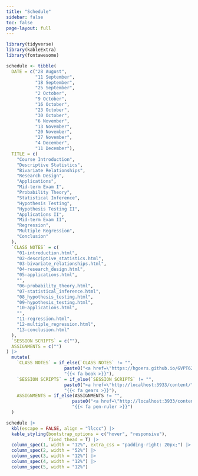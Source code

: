 ```yaml
---
title: "Schedule"
sidebar: false
toc: false
page-layout: full
---
```


```r
library(tidyverse)
library(kableExtra)
library(fontawesome)
```

```r
schedule <- tibble(
  DATE = c("28 August",
           "11 September",
           "18 September",
           "25 September", 
           "2 October",
           "9 October",
           "16 October",
           "23 October",
           "30 October",
           "6 November",
           "13 November",
           "20 November",
           "27 November",
           "4 December",
           "11 December"),
  TITLE = c(
    "Course Introduction", 
    "Descriptive Statistics", 
    "Bivariate Relationships", 
    "Research Design", 
    "Applications", 
    "Mid-term Exam I",
    "Probability Theory",
    "Statistical Inference",
    "Hypothesis Testing",
    "Hypothesis Testing II",
    "Applications II", 
    "Mid-term Exam II",
    "Regression", 
    "Multiple Regression", 
    "Conclusion"
  ),
  `CLASS NOTES` = c(
    "01-introduction.html", 
    "02-descriptive_statistics.html", 
    "03-bivariate_relationships.html", 
    "04-research_design.html", 
    "05-applications.html", 
    "",
    "06-probability_theory.html", 
    "07-statistical_inference.html",
    "08_hypothesis_testing.html",
    "09-hypothesis_testing.html",
    "10-applications.html",
    "", 
    "11-regression.html",
    "12-multiple_regression.html",
    "13-conclusion.html"
  ),
  `SESSION SCRIPTS` = c(""),
  ASSIGNMENTS = c("")
) |> 
  mutate(
    `CLASS NOTES` = if_else(`CLASS NOTES` != "", 
                      paste0("<a href=\"https://hgoers.github.io/GVPT622/content/", `CLASS NOTES`, "\">", "{{< fa book >}}", "</a>"),
                      "{{< fa book >}}"),
    `SESSION SCRIPTS` = if_else(`SESSION SCRIPTS` != "", 
                      paste0("<a href=\"http://localhost:3933/content/", `SESSION SCRIPTS`, "\">", "{{< fa gears >}}", "</a>"),
                      "{{< fa gears >}}"),
    ASSIGNMENTS = if_else(ASSIGNMENTS != "",
                         paste0("<a href=\"http://localhost:3933/content/", ASSIGNMENTS, "\">", "{{< fa pen-ruler >}}", "</a>"),
                         "{{< fa pen-ruler >}}")
  )
```

```r
schedule |>
  kbl(escape = FALSE, align = "llccc") |>
  kable_styling(bootstrap_options = c("hover", "responsive"),
                fixed_thead = T) |> 
  column_spec(1, width = "12%", extra_css = "padding-right: 20px;") |> 
  column_spec(2, width = "52%") |> 
  column_spec(3, width = "12%") |> 
  column_spec(4, width = "12%") |> 
  column_spec(5, width = "12%")
```
